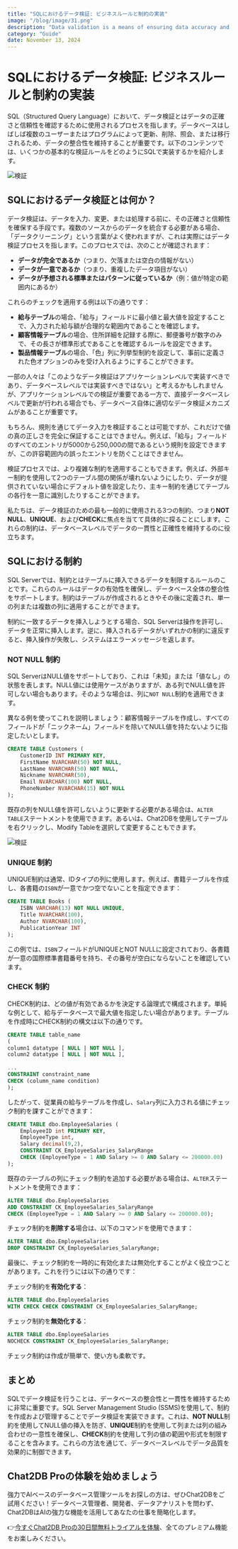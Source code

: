 ```yaml
---
title: "SQLにおけるデータ検証: ビジネスルールと制約の実装"
image: "/blog/image/31.png"
description: "Data validation is a means of ensuring data accuracy and reliability, usually before entering, modifying or processing data."
category: "Guide"
date: November 13, 2024
---
```


# SQLにおけるデータ検証: ビジネスルールと制約の実装

SQL（Structured Query Language）において、データ検証とはデータの正確さと信頼性を確認するために使用されるプロセスを指します。データベースはしばしば複数のユーザーまたはプログラムによって更新、削除、照会、または移行されるため、データの整合性を維持することが重要です。以下のコンテンツでは、いくつかの基本的な検証ルールをどのようにSQLで実装するかを紹介します。

![検証](/image/blog/validation/1.png)

## SQLにおけるデータ検証とは何か？

データ検証は、データを入力、変更、または処理する前に、その正確さと信頼性を確保する手段です。複数のソースからのデータを統合する必要がある場合、「データクリーニング」という言葉がよく使われますが、これは実際にはデータ検証プロセスを指します。このプロセスでは、次のことが確認されます：

- **データが完全であるか**（つまり、欠落または空白の情報がない）
- **データが一意であるか**（つまり、重複したデータ項目がない）
- **データが予想される標準またはパターンに従っているか**（例：値が特定の範囲内にあるか）

これらのチェックを適用する例は以下の通りです：

- **給与テーブル**の場合、「給与」フィールドに最小値と最大値を設定することで、入力された給与額が合理的な範囲内であることを確認します。
- **顧客情報テーブル**の場合、住所詳細を記録する際に、郵便番号が数字のみで、その長さが標準形式であることを確認するルールを設定できます。
- **製品情報テーブル**の場合、「色」列に列挙型制約を設定して、事前に定義された色オプションのみを受け入れるようにすることができます。

一部の人々は「このようなデータ検証はアプリケーションレベルで実装すべきであり、データベースレベルでは実装すべきではない」と考えるかもしれませんが、アプリケーションレベルでの検証が重要である一方で、直接データベースレベルで更新が行われる場合でも、データベース自体に適切なデータ検証メカニズムがあることが重要です。

もちろん、規則を通じてデータ入力を検証することは可能ですが、これだけで値の真の正しさを完全に保証することはできません。例えば、「給与」フィールドのすべてのエントリが5000から250,000の間であるという規則を設定できますが、この許容範囲内の誤ったエントリを防ぐことはできません。

検証プロセスでは、より複雑な制約を適用することもできます。例えば、外部キー制約を使用して2つのテーブル間の関係が壊れないようにしたり、データが提供されていない場合にデフォルト値を設定したり、主キー制約を通じてテーブルの各行を一意に識別したりすることができます。

私たちは、データ検証のための最も一般的に使用される3つの制約、つまり**NOT NULL**、**UNIQUE**、および**CHECK**に焦点を当てて具体的に探ることにします。これらの制約は、データベースレベルでデータの一貫性と正確性を維持するのに役立ちます。

## SQLにおける制約

SQL Serverでは、制約とはテーブルに挿入できるデータを制限するルールのことです。これらのルールはデータの有効性を確保し、データベース全体の整合性をサポートします。制約はテーブルが作成されるときやその後に定義され、単一の列または複数の列に適用することができます。

制約に一致するデータを挿入しようとする場合、SQL Serverは操作を許可し、データを正常に挿入します。逆に、挿入されるデータがいずれかの制約に違反すると、挿入操作が失敗し、システムはエラーメッセージを返します。

### NOT NULL 制約

SQL ServerはNULL値をサポートしており、これは「未知」または「値なし」の状態を表します。NULL値には使用ケースがありますが、ある列でNULL値を許可しない場合もあります。そのような場合は、列に`NOT NULL`制約を適用できます。

異なる例を使ってこれを説明しましょう：顧客情報テーブルを作成し、すべてのフィールドが「ニックネーム」フィールドを除いてNULL値を持たないように指定したいとします。

```sql
CREATE TABLE Customers (
    CustomerID INT PRIMARY KEY,
    FirstName NVARCHAR(50) NOT NULL,
    LastName NVARCHAR(50) NOT NULL,
    Nickname NVARCHAR(50),
    Email NVARCHAR(100) NOT NULL,
    PhoneNumber NVARCHAR(15) NOT NULL
);
```

既存の列をNULL値を許可しないように更新する必要がある場合は、`ALTER TABLE`ステートメントを使用できます。あるいは、Chat2DBを使用してテーブルを右クリックし、Modify Tableを選択して変更することもできます。

![検証](/image/blog/validation/2.png)

### UNIQUE 制約

UNIQUE制約は通常、IDタイプの列に使用します。例えば、書籍テーブルを作成し、各書籍の`ISBN`が一意でかつ空でないことを指定できます：

```sql
CREATE TABLE Books (
    ISBN VARCHAR(13) NOT NULL UNIQUE,
    Title NVARCHAR(100),
    Author NVARCHAR(100),
    PublicationYear INT
);
```

この例では、`ISBN`フィールドがUNIQUEとNOT NULLに設定されており、各書籍が一意の国際標準書籍番号を持ち、その番号が空白にならないことを確認しています。

### CHECK 制約

CHECK制約は、どの値が有効であるかを決定する論理式で構成されます。単純な例として、給与データベースで最大値を指定したい場合があります。テーブルを作成時にCHECK制約の構文は以下の通りです。

```sql
CREATE TABLE table_name
(
column1 datatype [ NULL | NOT NULL ],
column2 datatype [ NULL | NOT NULL ],
 
...
CONSTRAINT constraint_name
CHECK (column_name condition)
);
```

したがって、従業員の給与テーブルを作成し、`Salary`列に入力される値にチェック制約を課すことができます：

```sql
CREATE TABLE dbo.EmployeeSalaries (
    EmployeeID int PRIMARY KEY,
    EmployeeType int,
    Salary decimal(9,2),
    CONSTRAINT CK_EmployeeSalaries_SalaryRange 
    CHECK (EmployeeType = 1 AND Salary >= 0 AND Salary <= 200000.00)
);
```

既存のテーブルの列にチェック制約を追加する必要がある場合は、`ALTER`ステートメントを使用できます：

```sql
ALTER TABLE dbo.EmployeeSalaries
ADD CONSTRAINT CK_EmployeeSalaries_SalaryRange
CHECK (EmployeeType = 1 AND Salary >= 0 AND Salary <= 200000.00);
```

チェック制約を**削除する**場合は、以下のコマンドを使用できます：

```sql
ALTER TABLE dbo.EmployeeSalaries
DROP CONSTRAINT CK_EmployeeSalaries_SalaryRange;
```

最後に、チェック制約を一時的に有効化または無効化することがよく役立つことがあります。これを行うには以下の通りです：

チェック制約を**有効化する**：

```sql
ALTER TABLE dbo.EmployeeSalaries
WITH CHECK CHECK CONSTRAINT CK_EmployeeSalaries_SalaryRange;
```

チェック制約を**無効化する**：

```sql
ALTER TABLE dbo.EmployeeSalaries
NOCHECK CONSTRAINT CK_EmployeeSalaries_SalaryRange;
```

チェック制約は作成が簡単で、使い方も柔軟です。

## まとめ

SQLでデータ検証を行うことは、データベースの整合性と一貫性を維持するために非常に重要です。SQL Server Management Studio (SSMS)を使用して、制約を作成および管理することでデータ検証を実装できます。これは、**NOT NULL**制約を使用してNULL値の挿入を防ぎ、**UNIQUE**制約を使用して列または列の組み合わせの一意性を確保し、**CHECK**制約を使用して列の値の範囲や形式を制限することを含みます。これらの方法を通じて、データベースレベルでデータ品質を効果的に制御できます。

## Chat2DB Proの体験を始めましょう

強力でAIベースのデータベース管理ツールをお探しの方は、ぜひChat2DBをご試用ください！データベース管理者、開発者、データアナリストを問わず、Chat2DBはAIの強力な機能を活用してあなたの仕事を簡略化します。

👉[今すぐChat2DB Proの30日間無料トライアルを体験](https://chat2db.ai/pricing)、全てのプレミアム機能をお楽しみください。
